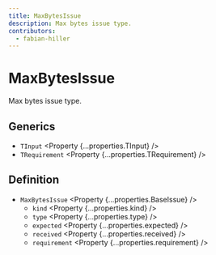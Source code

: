 ```yaml
---
title: MaxBytesIssue
description: Max bytes issue type.
contributors:
  - fabian-hiller
---
```



# MaxBytesIssue

Max bytes issue type.

## Generics

- `TInput` <Property {...properties.TInput} />
- `TRequirement` <Property {...properties.TRequirement} />

## Definition

- `MaxBytesIssue` <Property {...properties.BaseIssue} />
  - `kind` <Property {...properties.kind} />
  - `type` <Property {...properties.type} />
  - `expected` <Property {...properties.expected} />
  - `received` <Property {...properties.received} />
  - `requirement` <Property {...properties.requirement} />
